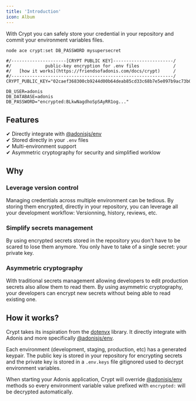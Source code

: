 ```yaml
---
title: 'Introduction'
icon: Album
---
```


With Crypt you can safely store your credential in your repository and commit your environment variables files.

```sh
node ace crypt:set DB_PASSWORD mysupersecret
```

```dotenv title=".env"
#/---------------------[CRYPT PUBLIC KEY]-----------------------/
#/             public-key encryption for .env files             /
#/   [how it works](https://friendsofadonis.com/docs/crypt)     /
#/--------------------------------------------------------------/
CRYPT_PUBLIC_KEY="02caef368300cb9244d00b64deab85cd33c68b7e5e097b9ac73b0ba8125579f099"

DB_USER=adonis
DB_DATABASE=adonis
DB_PASSWORD="encrypted:BLkwNagdhoSpSAyRR1og..."
```

## Features

✔ Directly integrate with [@adonisjs/env](https://github.com/adonisjs/env)  
✔ Stored directly in your `.env` files  
✔ Multi-environment support  
✔ Asymmetric cryptography for security and simplified worklow

## Why

### Leverage version control

Managing credentials across multiple environment can be tedious. By storing them encrypted, directly in your repository, you can leverage all your development workflow: Versionning, history, reviews, etc.

### Simplify secrets management

By using encrypted secrets stored in the repository you don't have to be scared to lose them anymore. You only have to take of a single secret: your private key.

### Asymmetric cryptography

With traditional secrets management allowing developers to edit production secrets also allow them to read them.
By using asymmetric cryptography, your developers can encrypt new secrets without being able to read existing one.

## How it works?

Crypt takes its inspiration from the [dotenvx](https://dotenvx.com/) library. It directly integrate with Adonis and more specifically [@adonisjs/env](https://github.com/adonisjs/env).

Each environment (development, staging, production, etc) has a generated keypair. The public key is stored in your repository for encrypting secrets and the private key is stored in a `.env.keys` file gitignored used to decrypt environment variables.

When starting your Adonis application, Crypt will override [@adonisjs/env](https://github.com/adonisjs/env) methods so every environment variable value prefixed with `encrypted:` will be decrypted automatically.
